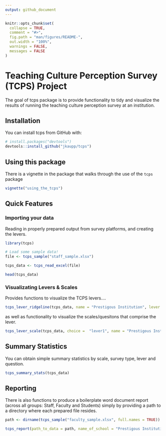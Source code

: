 ```yaml
---
output: github_document
---
```


```r
knitr::opts_chunk$set(
  collapse = TRUE,
  comment = "#>",
  fig.path = "man/figures/README-",
  out.width = "100%",
  warnings = FALSE,
  messages = FALSE
)
```
# Teaching Culture Perception Survey (TCPS) Project

The goal of tcps package is to provide functionality to tidy and visualize the results of running the teaching culture perception survey at an institution.

## Installation

You can install tcps from GitHub with:

```r
# install.packages("devtools")
devtools::install_github("jkaupp/tcps")
```

## Using this package

There is a vignette in the package that walks through the use of the `tcps` package

```r
vignette("using_the_tcps")
```

## Quick Features

### Importing your data

Reading in properly prepared output from survey platforms, and creating the levers.

```r
library(tcps)

# Load some sample data!
file <- tcps_sample("staff_sample.xlsx")

tcps_data <- tcps_read_excel(file)

head(tcps_data)

```

### Visualizating Levers & Scales

Provides functions to visualize the TCPS levers....

```r
tcps_lever_ridgeline(tcps_data, name = "Prestigous Institution", lever = "lever1")
```

as well as functionality to visualize the scales/quesitons that comprise the lever.

```r
tcps_lever_scale(tcps_data, choice =  "lever1", name = "Prestigous Institution")
```

## Summary Statistics

You can obtain simple summary statistics by scale, survey type, lever and question.

```r
tcps_summary_stats(tcps_data)
```


## Reporting

There is also functions to produce a boilerplate word document report (across all groups: Staff, Faculty and Students) simply by providing a path to a directory where each prepared file resides.

```r

path <- dirname(tcps_sample("faculty_sample.xlsx", full.names = TRUE))

tcps_report(path_to_data = path, name_of_school = "Prestigous Institution", format = "word")

```
